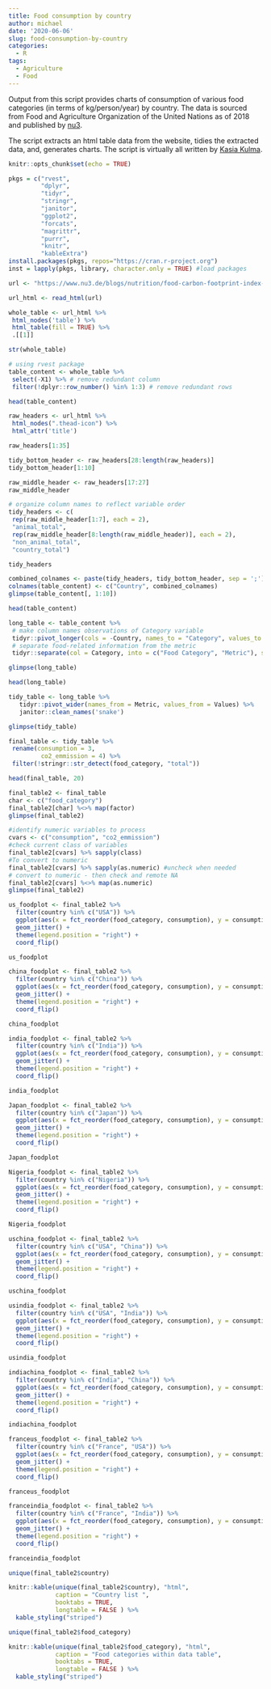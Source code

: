 ```yaml
---
title: Food consumption by country
author: michael
date: '2020-06-06'
slug: food-consumption-by-country
categories:
  - R
tags:
  - Agriculture
  - Food
---
```


Output from this script provides charts of consumption of various food categories (in terms of kg/person/year) by country. The data is sourced from Food and Agriculture Organization of the United Nations as of 2018 and  published by [nu3](https://www.nu3.de/blogs/nutrition/food-carbon-footprint-index-2018). 

The script extracts an html table data from the website, tidies the extracted data, and, generates charts. The script is virtually all written by [Kasia Kulma](https://r-tastic.co.uk/post/from-messy-to-tidy/).  

```r
knitr::opts_chunk$set(echo = TRUE)
```

```r
pkgs = c("rvest", 
         "dplyr", 
         "tidyr",
         "stringr",
         "janitor", 
         "ggplot2",
         "forcats",
         "magrittr",
         "purrr",
         "knitr", 
         "kableExtra")
install.packages(pkgs, repos="https://cran.r-project.org")
inst = lapply(pkgs, library, character.only = TRUE) #load packages
```

```r
url <- "https://www.nu3.de/blogs/nutrition/food-carbon-footprint-index-2018"

```

```r
url_html <- read_html(url)

```

```r
whole_table <- url_html %>% 
 html_nodes('table') %>%
 html_table(fill = TRUE) %>%
 .[[1]]

```

```r
str(whole_table)
```

```r

# using rvest package
table_content <- whole_table %>%
 select(-X1) %>% # remove redundant column
 filter(!dplyr::row_number() %in% 1:3) # remove redundant rows

head(table_content)
```

```r
raw_headers <- url_html %>%
 html_nodes(".thead-icon") %>%
 html_attr('title')

raw_headers[1:35]
```

```r
tidy_bottom_header <- raw_headers[28:length(raw_headers)]
tidy_bottom_header[1:10]
```

```r
raw_middle_header <- raw_headers[17:27]
raw_middle_header
```

```r
# organize column names to reflect variable order
tidy_headers <- c(
 rep(raw_middle_header[1:7], each = 2),
 "animal_total",
 rep(raw_middle_header[8:length(raw_middle_header)], each = 2),
 "non_animal_total",
 "country_total")

tidy_headers

```

```r
combined_colnames <- paste(tidy_headers, tidy_bottom_header, sep = ';')
colnames(table_content) <- c("Country", combined_colnames)
glimpse(table_content[, 1:10])
```

```r
head(table_content)
```

```r
long_table <- table_content %>%
 # make column names observations of Category variable
 tidyr::pivot_longer(cols = -Country, names_to = "Category", values_to = "Values") %>%
 # separate food-related information from the metric
 tidyr::separate(col = Category, into = c("Food Category", "Metric"), sep = ';')

glimpse(long_table)
```

```r
head(long_table)
```

```r
tidy_table <- long_table %>%
   tidyr::pivot_wider(names_from = Metric, values_from = Values) %>%
   janitor::clean_names('snake')

glimpse(tidy_table)
```

```r
final_table <- tidy_table %>%
 rename(consumption = 3,
         co2_emmission = 4) %>%
 filter(!stringr::str_detect(food_category, "total"))

head(final_table, 20)
```

```r
final_table2 <- final_table
char <- c("food_category")
final_table2[char] %<>% map(factor)
glimpse(final_table2)
```

```r
#identify numeric variables to process
cvars <- c("consumption", "co2_emmission")
#check current class of variables
final_table2[cvars] %>% sapply(class)
#To convert to numeric
final_table2[cvars] %>% sapply(as.numeric) #uncheck when needed
# convert to numeric - then check and remote NA
final_table2[cvars] %<>% map(as.numeric)
glimpse(final_table2)
```

```r
us_foodplot <- final_table2 %>% 
  filter(country %in% c("USA")) %>%
  ggplot(aes(x = fct_reorder(food_category, consumption), y = consumption, color = country)) +
  geom_jitter() +
  theme(legend.position = "right") +
  coord_flip()
```

```r
us_foodplot
```

```r
china_foodplot <- final_table2 %>% 
  filter(country %in% c("China")) %>%
  ggplot(aes(x = fct_reorder(food_category, consumption), y = consumption, color = country)) +
  geom_jitter() +
  theme(legend.position = "right") +
  coord_flip()
```

```r
china_foodplot
```

```r
india_foodplot <- final_table2 %>% 
  filter(country %in% c("India")) %>%
  ggplot(aes(x = fct_reorder(food_category, consumption), y = consumption, color = country)) +
  geom_jitter() +
  theme(legend.position = "right") +
  coord_flip()
```

```r
india_foodplot
```

```r
Japan_foodplot <- final_table2 %>% 
  filter(country %in% c("Japan")) %>%
  ggplot(aes(x = fct_reorder(food_category, consumption), y = consumption, color = country)) +
  geom_jitter() +
  theme(legend.position = "right") +
  coord_flip()
```

```r
Japan_foodplot
```

```r
Nigeria_foodplot <- final_table2 %>% 
  filter(country %in% c("Nigeria")) %>%
  ggplot(aes(x = fct_reorder(food_category, consumption), y = consumption, color = country)) +
  geom_jitter() +
  theme(legend.position = "right") +
  coord_flip()
```

```r
Nigeria_foodplot
```

```r
uschina_foodplot <- final_table2 %>% 
  filter(country %in% c("USA", "China")) %>%
  ggplot(aes(x = fct_reorder(food_category, consumption), y = consumption, color = country)) +
  geom_jitter() +
  theme(legend.position = "right") +
  coord_flip()
```

```r
uschina_foodplot
```

```r
usindia_foodplot <- final_table2 %>% 
  filter(country %in% c("USA", "India")) %>%
  ggplot(aes(x = fct_reorder(food_category, consumption), y = consumption, color = country)) +
  geom_jitter() +
  theme(legend.position = "right") +
  coord_flip()
```

```r
usindia_foodplot
```

```r
indiachina_foodplot <- final_table2 %>% 
  filter(country %in% c("India", "China")) %>%
  ggplot(aes(x = fct_reorder(food_category, consumption), y = consumption, color = country)) +
  geom_jitter() +
  theme(legend.position = "right") +
  coord_flip()
```

```r
indiachina_foodplot
```

```r
franceus_foodplot <- final_table2 %>% 
  filter(country %in% c("France", "USA")) %>%
  ggplot(aes(x = fct_reorder(food_category, consumption), y = consumption, color = country)) +
  geom_jitter() +
  theme(legend.position = "right") +
  coord_flip()
```

```r
franceus_foodplot
```

```r
franceindia_foodplot <- final_table2 %>% 
  filter(country %in% c("France", "India")) %>%
  ggplot(aes(x = fct_reorder(food_category, consumption), y = consumption, color = country)) +
  geom_jitter() +
  theme(legend.position = "right") +
  coord_flip()
```

```r
franceindia_foodplot
```

```r
unique(final_table2$country)
```

```r
knitr::kable(unique(final_table2$country), "html",
             caption = "Country list ",
             booktabs = TRUE,
             longtable = FALSE ) %>%
  kable_styling("striped") 

```


```r
unique(final_table2$food_category)
```

```r

knitr::kable(unique(final_table2$food_category), "html",
             caption = "Food categories within data table",
             booktabs = TRUE,
             longtable = FALSE ) %>%
  kable_styling("striped") 

```



